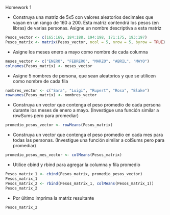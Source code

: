 Homework 1

- Construya una matriz de 5x5 con valores aleatorios decimales que vayan en un rango de 160 a 200. Esta matriz contendrá los pesos (en libras) de varias personas. Asigne un nombre descriptiva a esta matriz

```{r}
Pesos_vector <- c(165:169, 184:188, 194:198, 171:175, 193:197)
Pesos_matrix <- matrix(Pesos_vector, ncol = 5, nrow = 5, byrow = TRUE)
```
- Asigne los meses enero a mayo como nombre de cada columna

```{r}
meses_vector <- c("ENERO", "FEBRERO", "MARZO", "ABRIL", "MAYO")
colnames(Pesos_matrix) <- meses_vector

```
- Asigne 5 nombres de persona, que sean aleatorios y que se utilicen como nombre de cada fila

```{r}
nombres_vector <- c("Sara", "Luigi", "Rupert", "Rosa", "Blake")
rownames(Pesos_matrix) <- nombres_vector
```
- Construya un vector que contenga el peso promedio de cada persona durante los meses de enero a mayo. (Investigue una función similar a rowSums pero para promediar)

```{r}
promedio_pesos_vector <- rowMeans(Pesos_matrix)
```
- Construya un vector que contenga el peso promedio en cada mes para todas las personas. (Investigue una función similar a colSums pero para promediar)

```{r}
promedio_pesos_mes_vector <- colMeans(Pesos_matrix)
```
- Utilice cbind y rbind para agregar la columna y fila promedio

```{r}
Pesos_matrix_1 <- cbind(Pesos_matrix, promedio_pesos_vector)
Pesos_matrix_1
Pesos_matrix_2 <- rbind(Pesos_matrix_1, colMeans(Pesos_matrix_1))
Pesos_matrix_2
```
- Por último imprima la matriz resultante

```{r}
Pesos_matrix_2
```

